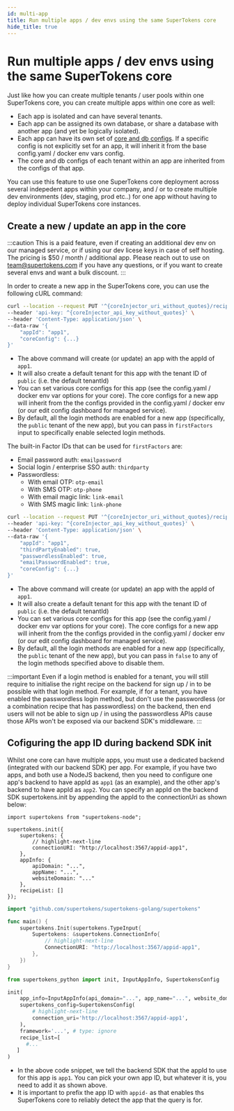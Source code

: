 ```yaml
---
id: multi-app
title: Run multiple apps / dev envs using the same SuperTokens core
hide_title: true
---
```



<!-- ./emailpassword/common-customizations/multi-tenancy/multi-app.mdx -->

<MultiTenancyPaidBanner />

# Run multiple apps / dev envs using the same SuperTokens core

Just like how you can create multiple tenants / user pools within one SuperTokens core, you can create multiple apps within one core as well:
- Each app is isolated and can have several tenants.
- Each app can be assigned its own database, or share a database with another app (and yet be logically isolated).
- Each app can have its own set of [core and db configs](https://github.com/supertokens/supertokens-core/blob/master/config.yaml). If a specific config is not explicitly set for an app, it will inherit it from the base config.yaml / docker env vars config.
- The core and db configs of each tenant within an app are inherited from the configs of that app.

You can use this feature to use one SuperTokens core deployment across several indepedent apps within your company, and / or to create multiple dev environments (dev, staging, prod etc..) for one app without having to deploy individual SuperTokens core instances.

## Create a new / update an app in the core

:::caution
This is a paid feature, even if creating an additional dev env on our managed service, or if using our dev licese keys in case of self hosting. The pricing is $50 / month / additional app. Please reach out to use on [team@supertokens.com](mailto:team@supertokens.com) if you have any questions, or if you want to create several envs and want a bulk discount.
:::

In order to create a new app in the SuperTokens core, you can use the following cURL command:

<CoreInjector defaultValue="http://localhost:3567" showAppId={false}>

<CoreVersionSubTabs>

<TabItem value="core-9.1">

```bash
curl --location --request PUT '^{coreInjector_uri_without_quotes}/recipe/multitenancy/app/v2' \
--header 'api-key: ^{coreInjector_api_key_without_quotes}' \
--header 'Content-Type: application/json' \
--data-raw '{
    "appId": "app1",
    "coreConfig": {...}
}'
```

- The above command will create (or update) an app with the appId of `app1`.
- It will also create a default tenant for this app with the tenant ID of `public` (i.e. the default tenantId)
- You can set various core configs for this app (see the config.yaml / docker env var options for your core). The core configs for a new app will inherit from the the configs provided in the config.yaml / docker env (or our edit config dashboard for managed service).
- By default, all the login methods are enabled for a new app (specifically, the `public` tenant of the new app), but you can pass in `firstFactors` input to specifically enable selected login methods.

The built-in Factor IDs that can be used for `firstFactors` are:
- Email password auth: `emailpassword`
- Social login / enterprise SSO auth: `thirdparty`
- Passwordless:
    - With email OTP: `otp-email`
    - With SMS OTP: `otp-phone`
    - With email magic link: `link-email`
    - With SMS magic link: `link-phone`

</TabItem>

<TabItem value="core-9.0">

```bash
curl --location --request PUT '^{coreInjector_uri_without_quotes}/recipe/multitenancy/app' \
--header 'api-key: ^{coreInjector_api_key_without_quotes}' \
--header 'Content-Type: application/json' \
--data-raw '{
    "appId": "app1",
    "thirdPartyEnabled": true,
    "passwordlessEnabled": true,
    "emailPasswordEnabled": true,
    "coreConfig": {...}
}'
```

- The above command will create (or update) an app with the appId of `app1`.
- It will also create a default tenant for this app with the tenant ID of `public` (i.e. the default tenantId)
- You can set various core configs for this app (see the config.yaml / docker env var options for your core). The core configs for a new app will inherit from the the configs provided in the config.yaml / docker env (or our edit config dashboard for managed service).
- By default, all the login methods are enabled for a new app (specifically, the `public` tenant of the new app), but you can pass in `false` to any of the login methods specified above to disable them. 

</TabItem>

</CoreVersionSubTabs>


</CoreInjector>


:::important
Even if a login method is enabled for a tenant, you will still require to initialise the right recipe on the backend for sign up / in to be possible with that login method. For example, if for a tenant, you have enabled the passwordless login method, but don't use the passwordless (or a combination recipe that has passwordless) on the backend, then end users will not be able to sign up / in using the passwordless APIs cause those APIs won't be exposed via our backend SDK's middleware.
:::

## Cofiguring the app ID during backend SDK init

Whilst one core can have multiple apps, you must use a dedicated backend (integrated with our backend SDK) per app. For example, if you have two apps, and both use a NodeJS backend, then you need to configure one app's backend to have appId as `app1` (as an example), and the other app's backend to have appId as `app2`. You can specify an appId on the backend SDK supertokens.init by appending the appId to the connectionUri as shown below:

<BackendSDKTabs>
<TabItem value="nodejs">

```tsx
import supertokens from "supertokens-node";

supertokens.init({
    supertokens: {
        // highlight-next-line
        connectionURI: "http://localhost:3567/appid-app1",
    },
    appInfo: {
        apiDomain: "...",
        appName: "...",
        websiteDomain: "..."
    },
    recipeList: []
});
```

</TabItem>
<TabItem value="go">

```go
import "github.com/supertokens/supertokens-golang/supertokens"

func main() {
	supertokens.Init(supertokens.TypeInput{
		Supertokens: &supertokens.ConnectionInfo{
            // highlight-next-line
			ConnectionURI: "http://localhost:3567/appid-app1",
		},
	})
}

```

</TabItem>
<TabItem value="python">

```python
from supertokens_python import init, InputAppInfo, SupertokensConfig

init(
    app_info=InputAppInfo(api_domain="...", app_name="...", website_domain="..."),
    supertokens_config=SupertokensConfig(
        # highlight-next-line
        connection_uri='http://localhost:3567/appid-app1',
    ),
    framework='...', # type: ignore
    recipe_list=[
      #...
   ]
)
```

</TabItem>
</BackendSDKTabs>

- In the above code snippet, we tell the backend SDK that the appId to use for this app is `app1`. You can pick your own app ID, but whatever it is, you need to add it as shown above.
- It is important to prefix the app ID with `appid-` as that enables ths SuperTokens core to reliably detect the app that the query is for.

